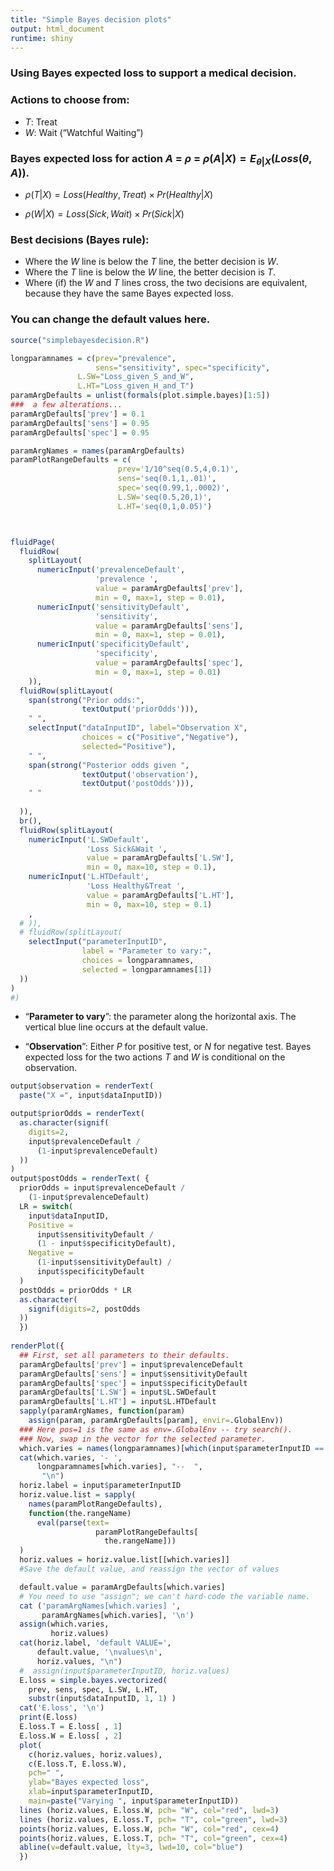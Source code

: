 ```yaml
---
title: "Simple Bayes decision plots"
output: html_document
runtime: shiny
---
```


 
### Using Bayes expected loss to support a medical decision. 

### Actions to choose from:

* $T$: Treat
* $W$: Wait ("Watchful Waiting")

### Bayes expected loss for action $A$ = $\rho$ = $\rho (A|X) = {E_{\theta |X}}(Loss(\theta, A))$.

* $\rho (T|X) = Loss(Healthy, Treat) \times Pr(Healthy | X)$

* $\rho (W|X) = Loss(Sick, Wait) \times Pr(Sick | X)$


### Best decisions  (Bayes rule):

* Where the $W$ line is below the $T$ line, the better decision is $W$.
* Where the $T$ line is below the $W$ line, the better decision is $T$.
* Where (if) the $W$ and $T$ lines cross, the two decisions are equivalent, because they have the same Bayes expected loss.


### You can change the default values here.


```r
source("simplebayesdecision.R")
```



```r
longparamnames = c(prev="prevalence", 
                   sens="sensitivity", spec="specificity",
               L.SW="Loss_given_S_and_W",
               L.HT="Loss_given_H_and_T")
paramArgDefaults = unlist(formals(plot.simple.bayes)[1:5])
###  a few alterations...
paramArgDefaults['prev'] = 0.1
paramArgDefaults['sens'] = 0.95
paramArgDefaults['spec'] = 0.95

paramArgNames = names(paramArgDefaults)
paramPlotRangeDefaults = c(
                        prev='1/10^seq(0.5,4,0.1)',
                        sens='seq(0.1,1,.01)',
                        spec='seq(0.99,1,.0002)',
                        L.SW='seq(0.5,20,1)',
                        L.HT='seq(0,1,0.05)')



fluidPage(
  fluidRow(
    splitLayout(
      numericInput('prevalenceDefault',
                   'prevalence ',
                   value = paramArgDefaults['prev'],
                   min = 0, max=1, step = 0.01),
      numericInput('sensitivityDefault',
                   'sensitivity',
                   value = paramArgDefaults['sens'],
                   min = 0, max=1, step = 0.01),
      numericInput('specificityDefault',
                   'specificity',
                   value = paramArgDefaults['spec'],
                   min = 0, max=1, step = 0.01)
    )),
  fluidRow(splitLayout(
    span(strong("Prior odds:",
                textOutput('priorOdds'))),
    " ", 
    selectInput("dataInputID", label="Observation X",
                choices = c("Positive","Negative"),
                selected="Positive"),
    " ",
    span(strong("Posterior odds given ",
                textOutput('observation'),
                textOutput('postOdds'))),
    " "
  
  )),
  br(),
  fluidRow(splitLayout(
    numericInput('L.SWDefault',
                 'Loss Sick&Wait ',
                 value = paramArgDefaults['L.SW'],
                 min = 0, max=10, step = 0.1),
    numericInput('L.HTDefault',
                 'Loss Healthy&Treat ',
                 value = paramArgDefaults['L.HT'],
                 min = 0, max=10, step = 0.1)
    ,
  # )),
  # fluidRow(splitLayout(
    selectInput("parameterInputID", 
                label = "Parameter to vary:",
                choices = longparamnames, 
                selected = longparamnames[1])
  ))
)
#)
```

* "__Parameter to vary__":  the parameter along the horizontal axis. The vertical blue line occurs at the default value.

* "__Observation__":  Either $P$ for positive test, or $N$ for negative test. Bayes expected loss for the two actions $T$ and $W$ is conditional on the observation.



```r
output$observation = renderText(
  paste("X =", input$dataInputID))

output$priorOdds = renderText(
  as.character(signif(
    digits=2,
    input$prevalenceDefault /
      (1-input$prevalenceDefault)
  ))
)
output$postOdds = renderText( {
  priorOdds = input$prevalenceDefault /
    (1-input$prevalenceDefault) 
  LR = switch(
    input$dataInputID,
    Positive = 
      input$sensitivityDefault / 
      (1 - input$specificityDefault),
    Negative = 
      (1-input$sensitivityDefault) /
      input$specificityDefault
  )
  postOdds = priorOdds * LR
  as.character(
    signif(digits=2, postOdds
  ))
  })
    
renderPlot({
  ## First, set all parameters to their defaults.
  paramArgDefaults['prev'] = input$prevalenceDefault
  paramArgDefaults['sens'] = input$sensitivityDefault
  paramArgDefaults['spec'] = input$specificityDefault
  paramArgDefaults['L.SW'] = input$L.SWDefault
  paramArgDefaults['L.HT'] = input$L.HTDefault
  sapply(paramArgNames, function(param) 
    assign(param, paramArgDefaults[param], envir=.GlobalEnv))
  ### Here pos=1 is the same as env=.GlobalEnv -- try search().
  ### Now, swap in the vector for the selected parameter.
  which.varies = names(longparamnames)[which(input$parameterInputID == longparamnames)]
  cat(which.varies, '- ',
      longparamnames[which.varies], "--  ",
       "\n")
  horiz.label = input$parameterInputID 
  horiz.value.list = sapply(
    names(paramPlotRangeDefaults),
    function(the.rangeName)
      eval(parse(text=
                   paramPlotRangeDefaults[
                     the.rangeName]))
  )
  horiz.values = horiz.value.list[[which.varies]]
  #Save the default value, and reassign the vector of values

  default.value = paramArgDefaults[which.varies]
  # You need to use "assign"; we can't hard-code the variable name.
  cat ('paramArgNames[which.varies] ',
       paramArgNames[which.varies], '\n')
  assign(which.varies,
         horiz.values)
  cat(horiz.label, 'default VALUE=',
      default.value, '\nvalues\n', 
      horiz.values, "\n")
  #  assign(input$parameterInputID, horiz.values)
  E.loss = simple.bayes.vectorized(
    prev, sens, spec, L.SW, L.HT, 
    substr(input$dataInputID, 1, 1) )
  cat('E.loss', '\n')
  print(E.loss)
  E.loss.T = E.loss[ , 1]
  E.loss.W = E.loss[ , 2]
  plot(
    c(horiz.values, horiz.values), 
    c(E.loss.T, E.loss.W), 
    pch=" ",
    ylab="Bayes expected loss",
    xlab=input$parameterInputID,
    main=paste("Varying ", input$parameterInputID))
  lines (horiz.values, E.loss.W, pch= "W", col="red", lwd=3)
  lines (horiz.values, E.loss.T, pch= "T", col="green", lwd=3)
  points(horiz.values, E.loss.W, pch= "W", col="red", cex=4)
  points(horiz.values, E.loss.T, pch= "T", col="green", cex=4)
  abline(v=default.value, lty=3, lwd=10, col="blue")
  })
  
```


